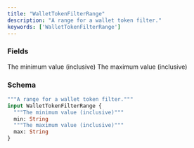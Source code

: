 ```yaml
---
title: "WalletTokenFilterRange"
description: "A range for a wallet token filter."
keywords: ['WalletTokenFilterRange']
---
```


### Fields

<ResponseField name="min" type="String">
  The minimum value (inclusive)
</ResponseField>

<ResponseField name="max" type="String">
  The maximum value (inclusive)
</ResponseField>

### Schema


```graphql 
"""A range for a wallet token filter."""
input WalletTokenFilterRange {
  """The minimum value (inclusive)"""
  min: String
  """The maximum value (inclusive)"""
  max: String
}
```
